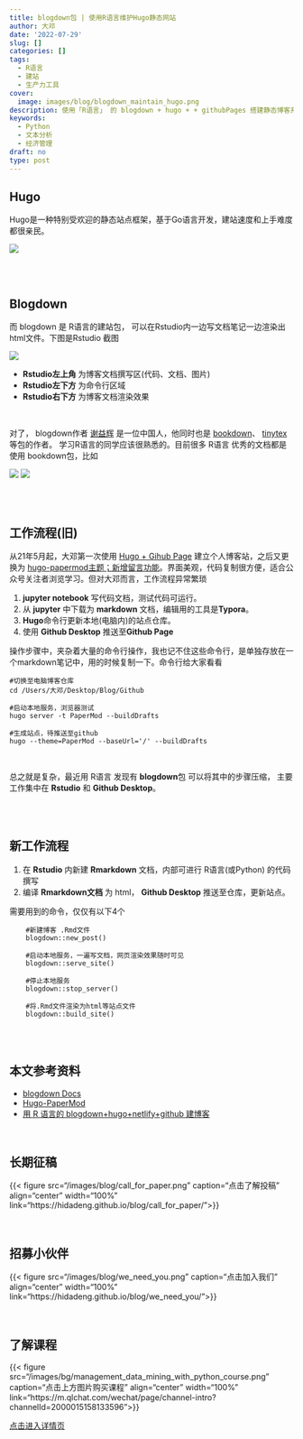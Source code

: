 ```yaml
---
title: blogdown包 | 使用R语言维护Hugo静态网站
author: 大邓
date: '2022-07-29'
slug: []
categories: []
tags:
  - R语言
  - 建站
  - 生产力工具
cover:
  image: images/blog/blogdown_maintain_hugo.png
description: 使用「R语言」 的 blogdown + hugo + + githubPages 搭建静态博客系统，使用用 Rstudio 专注于写作。
keywords:
  - Python
  - 文本分析
  - 经济管理
draft: no
type: post
---
```


## Hugo

Hugo是一种特别受欢迎的静态站点框架，基于Go语言开发，建站速度和上手难度都很亲民。

![](img/hugo.png)

<br><br>

## Blogdown
而 blogdown 是 R语言的建站包， 可以在Rstudio内一边写文档笔记一边渲染出html文件。下图是Rstudio 截图

![](img/Rstudio_blogdown_panel.png)

- **Rstudio左上角** 为博客文档撰写区(代码、文档、图片)
- **Rstudio左下方** 为命令行区域
- **Rstudio右下方** 为博客文档渲染效果

<br>

对了， blogdown作者 [谢益辉](https://yihui.org/en/) 是一位中国人，他同时也是 [bookdown](https://bookdown.org/)、 [tinytex](https://yihui.org/tinytex/) 等包的作者。 学习R语言的同学应该很熟悉的。目前很多 R语言 优秀的文档都是使用 bookdown包，比如

![](img/blogdown_gallery1.png)
![](img/blogdown_gallery2.png)


<br><br>

## 工作流程(旧)


从21年5月起，大邓第一次使用 [Hugo + Gihub Page](https://hidadeng.github.io/blog/hugo_website_test/) 建立个人博客站，之后又更换为 [hugo-papermod主题；新增留言功能](https://hidadeng.github.io/blog/blog_add_comments_function/)。界面美观，代码复制很方便，适合公众号关注者浏览学习。但对大邓而言，工作流程异常繁琐

1.  **jupyter notebook** 写代码文档，测试代码可运行。
2.  从 **jupyter** 中下载为 **markdown** 文档，编辑用的工具是**Typora**。
3.  **Hugo**命令行更新本地(电脑内)的站点仓库。
4.  使用 **Github Desktop** 推送至**Github Page**

操作步骤中，夹杂着大量的命令行操作，我也记不住这些命令行，是单独存放在一个markdown笔记中，用的时候复制一下。命令行给大家看看

    #切换至电脑博客仓库
    cd /Users/大邓/Desktop/Blog/Github

    #启动本地服务，浏览器测试
    hugo server -t PaperMod --buildDrafts

    #生成站点，待推送至github
    hugo --theme=PaperMod --baseUrl='/' --buildDrafts


<br>

总之就是复杂，最近用 R语言 发现有 **blogdown**包 可以将其中的步骤压缩， 主要工作集中在 **Rstudio** 和 **Github Desktop**。


<br><br>

## 新工作流程

1.  在 **Rstudio** 内新建 **Rmarkdown** 文档，内部可进行 R语言(或Python) 的代码撰写
2.  编译 **Rmarkdown文档** 为 html， **Github Desktop** 推送至仓库，更新站点。

需要用到的命令，仅仅有以下4个

```
    #新建博客 .Rmd文件
    blogdown::new_post()

    #启动本地服务，一遍写文档，网页渲染效果随时可见
    blogdown::serve_site()

    #停止本地服务
    blogdown::stop_server()

    #将.Rmd文件渲染为html等站点文件
    blogdown::build_site()
```

<br><br>

## 本文参考资料
-   [blogdown Docs](https://bookdown.org/yihui/blogdown/)
-   [Hugo-PaperMod](https://themes.gohugo.io/themes/hugo-papermod/)
-   [用 R 语言的 blogdown+hugo+netlify+github 建博客](https://cosx.org/2018/01/build-blog-with-blogdown-hugo-netlify-github/)


<br>



## 长期征稿

{{< figure src="/images/blog/call_for_paper.png" caption="点击了解投稿"  align="center" width="100%" link="https://hidadeng.github.io/blog/call_for_paper/">}}



<br>




## 招募小伙伴

{{< figure src="/images/blog/we_need_you.png" caption="点击加入我们"  align="center" width="100%" link="https://hidadeng.github.io/blog/we_need_you/">}}

<br>




## 了解课程

{{< figure src="/images/bg/management_data_mining_with_python_course.png" caption="点击上方图片购买课程"  align="center" width="100%" link="https://m.qlchat.com/wechat/page/channel-intro?channelId=2000015158133596">}}

[点击进入详情页](https://hidadeng.github.io/blog/management_python_course/)




